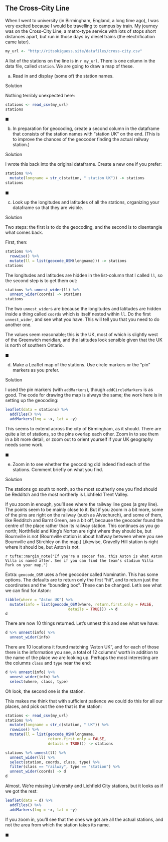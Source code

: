 ## The Cross-City Line

When I went to university (in Birmingham, England, a long time ago), I was very excited because I would be travelling to campus by train. My journey was on the Cross-City Line, a metro-type service with lots of stops short distances apart, but run in those days by diesel trains (the electrification came later). 

```r
my_url <- "http://ritsokiguess.site/datafiles/cross-city.csv"
```


A list of the stations on the line is in `r my_url`. There is one column in the data file, called `station`. We are going to draw a map of these.

(a) Read in and display (some of) the station names.

Solution

Nothing terribly unexpected here:

```r
stations <- read_csv(my_url)
stations
```

$\blacksquare$

(b) In preparation for geocoding, create a second column in the dataframe that consists of the station names with "station UK" on the end. (This is to improve the chances of the geocoder finding the actual railway station.)

Solution

I wrote this back into the original dataframe. Create a new one if you prefer:

```r
stations %>% 
  mutate(longname = str_c(station, " station UK")) -> stations
stations
```

$\blacksquare$

(c) Look up the longitudes and latitudes of all the stations, organizing your dataframe so that they are visible.

Solution

Two steps: the first is to do the geocoding, and the second is to disentangle what comes back.

First, then:

```r
stations %>% 
  rowwise() %>% 
  mutate(ll = list(geocode_OSM(longname))) -> stations
stations
```

The longitudes and latitudes are hidden in the list-column that I called `ll`, so the second step is to get them out:

```r
stations %>% unnest_wider(ll) %>% 
  unnest_wider(coords) -> stations
stations
```

The two `unnest_wider`s are because the longitudes and latitudes are hidden inside a thing called `coords` which is itself nested within `ll`. Do the first `unnest_wider`, and see what you have. This will tell you that you need to do another one. 

The values seem reasonable; this is the UK, most of which is slightly west of the Greenwich meridian, and the latitudes look sensible given that the UK is north of southern Ontario.

$\blacksquare$

(d) Make a Leaflet map of the stations. Use circle markers or the "pin" markers as you prefer.


Solution

I used the pin markers (with `addMarkers`), though `addCircleMarkers` is as good. The code for drawing the map is always the same; the work here is in setting up the geocoding:

```r
leaflet(data = stations) %>% 
  addTiles() %>% 
  addMarkers(lng = ~x, lat = ~y)
```

This seems to extend across the city of Birmingham, as it should. There are quite a lot of stations, so the pins overlap each other. Zoom in to see them in a bit more detail, or zoom out to orient yourself if your UK geography needs some work.

$\blacksquare$

(e) Zoom in to see whether the geocoding did indeed find each of the stations. Comment briefly on what you find.

Solution

The stations go south to north, so the most southerly one you find should be Redditch and the most northerly is Lichfield Trent Valley. 

If you zoom in enough, you'll see where the railway line goes (a grey line). The points seem to be mainly close to it. But if you zoom in a bit more, some of the pins are right on the railway (such as Alvechurch), and some of them, like Redditch and Barnt Green, are a bit off, because the geocoder found the centre of the place rather than its railway station. This continues as you go north; Northfield and King's Norton are right where they should be, but Bournville is not (Bournville station is about halfway between where you see Bournville and Stirchley on the map.) Likewise, Gravelly Hill station is right where it should be, but Aston is not. 

`r tufte::margin_note("If you're a soccer fan, this Aston is what Aston Villa is named after. See if you can find the team's stadium Villa Park on your map.")`

Extra: `geocode_OSM` uses a free geocoder called Nominatim. This has some options. The defaults are to return only the first "hit", and to return just the coordinates and the "bounding box". These can be changed. Let's see what we can find for Aston:

```r
tibble(where = "Aston UK") %>% 
  mutate(info = list(geocode_OSM(where, return.first.only = FALSE,
                            details = TRUE))) -> d
d         
```
There are now 10 things returned. Let's unnest this and see what we have:

```r
d %>% unnest(info) %>% 
  unnest_wider(info)
```

There are 10 locations it found matching "Aston UK", and for each of those there is the information you see, a total of 12 columns' worth in addition to the name of the place we are looking up. Perhaps the most interesting are the columns `class` and `type` near the end:

```r
d %>% unnest(info) %>% 
  unnest_wider(info) %>% 
  select(where, class, type)

```

Oh look, the second one is the station. 

This makes me think that with sufficient patience we could do this for all our places, and pick out the one that is the station:

```r
stations <- read_csv(my_url)
stations %>% 
  mutate(longname = str_c(station, " UK")) %>% 
  rowwise() %>% 
  mutate(ll = list(geocode_OSM(longname, 
                   return.first.only = FALSE,
                   details = TRUE))) -> stations
```


```r
stations %>% unnest(ll) %>% 
  unnest_wider(ll) %>% 
  select(station, coords, class, type) %>% 
  filter(class == "railway", type == "station") %>% 
  unnest_wider(coords) -> d
d
```

Almost. We're missing University and Lichfield City stations, but it looks as if we got the rest:

```r
leaflet(data = d) %>% 
  addTiles() %>% 
  addMarkers(lng = ~x, lat = ~y)
```

If you zoom in, you'll see that the ones we got are all the actual stations, and not the area from which the station takes its name.

$\blacksquare$

